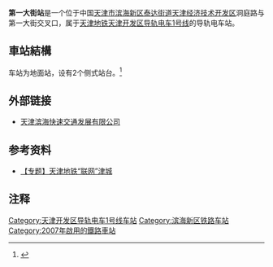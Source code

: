 {{noteTA
|G1=Transport}}
{{Infobox station
|name = 第一大街
|eng_name = First Avenue
|linecolour = {{天津地铁颜色|T1}}
|image = Missing image text.svg
|caption = 
|other_name = 
|country = {{PRC}}
|borough = [[天津市|天津市]][[滨海新区|滨海新区]][[泰达街道|泰达街道]]
|address = [[天津经济技术开发区|天津经济技术开发区]]洞庭路与第一大街交叉口
|coordinates = {{coord|39.0285240|N|117.6734043|E|display=inline,title|Region:CH_type}}
|elevation = 
|owned = 
|operator = [[天津轨道交通集团|天津轨道交通集团]]
|lines = {{天津地铁线路名|T1|SL}}
|distance = 
|platform = 2座[[侧式站台|侧式站台]]
|tracks = 2条
|bus_routes = 
|bus_stands = 
|connections = 公交站
|structure = 地面车站
|hall = 
|depth = 
|levels = 
|interchange = 
|exits = 
|lift = 
|escalator = 
|architect = 
|architectural_style = 
|colour = 
|type = 
|status = 运营中
|code = 
|zone = 
|classification = 
|website = 
|built = 
|opened = 2007年5月10日
|closed = 
|pass_year = 
|passengers = 
|pass_system = 
|pass_rank = 
|mpassengers = 
|trains = 
|station_hours = 
|hours = 
|adjacent = {{adjacent stations|system=天津地铁|line=T1|left=泰达|right=第二大街}}
|other_services = 
|route_map = 
}}
'''第一大街站'''是一个位于中国[[天津市|天津市]][[滨海新区|滨海新区]][[泰达街道|泰达街道]][[天津经济技术开发区|天津经济技术开发区]]洞庭路与第一大街交叉口，属于[[天津地铁|天津地铁]][[天津开发区导轨电车1号线|天津开发区导轨电车1号线]]的导轨电车站。

== 車站結構 ==
车站为地面站，设有2个侧式站台。<ref>{{Cite web |url=http://www.ctbmt.cn/html/Operation/OperationView.aspx?ArticleID=314 |title=导轨电车运营简介 |accessdate=2011-04-28 |archive-date=2010-08-18 |archive-url=https://web.archive.org/web/20100818001539/http://www.ctbmt.cn/html/Operation/OperationView.aspx?ArticleID=314 |dead-url=yes }}</ref>

== 外部链接 ==
* [https://web.archive.org/web/20100129201422/http://www.ctbmt.cn/ 天津滨海快速交通发展有限公司]

== 参考资料 ==
* [http://news.enorth.com.cn/system/2006/08/09/001379965.shtml 【专题】天津地铁“联网”津城] {{Wayback|url=http://news.enorth.com.cn/system/2006/08/09/001379965.shtml |date=20070905012246 }}

== 注释 ==
<div class="references-small">
<references />
</div>

{{Transp-stub}}

{{天津开发区导轨电车1号线}}
{{天津轨道交通车站列表}}
[[Category:天津开发区导轨电车1号线车站|Category:天津开发区导轨电车1号线车站]]
[[Category:滨海新区铁路车站|Category:滨海新区铁路车站]]
[[Category:2007年啟用的鐵路車站|Category:2007年啟用的鐵路車站]]